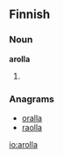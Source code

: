 ==Finnish==

===Noun===
'''arolla'''

# {{fi-form of|aro|type=noun|case=adessive|pl=singular}}

===Anagrams===
*[[oralla]]
*[[raolla]]

[[io:arolla]]